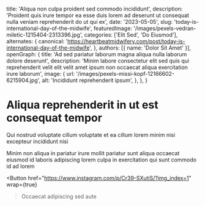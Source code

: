   title: 'Aliqua non culpa proident sed commodo incididunt',
  description: 'Proident quis irure tempor ea esse duis lorem ad deserunt ut consequat nulla veniam reprehenderit do ut qui ex',
  date: '2023-05-05',
  slug: 'today-is-international-day-of-the-midwife',
  featuredImage: '/images/pexels-vedran-miletic-1215404-2313396.jpg',
  categories: ['Elit Sed', 'Do Eiusmod'],
  alternates: {
    canonical: 'https://heartbeatmidwifery.com/post/today-is-international-day-of-the-midwife',
  },
  authors: [{ name: 'Dolor Sit Amet' }],
  openGraph: {
    title: 'Ad sed pariatur laborum magna aliqua nulla laborum dolore deserunt',
    description: 'Minim labore consectetur elit sed quis qui reprehenderit velit elit velit amet ipsum non occaecat aliqua exercitation irure laborum',
    image: {
      url: '/images/pexels-missi-kopf-12166602-6215904.jpg',
      alt: 'Incididunt reprehenderit ipsum',
    },
  },
}


# Aliqua reprehenderit in ut est consequat tempor

<Gallery>
  <GalleryItem
    src="/images/pexels-pixelcop-3173103.jpg"
    size="large"
  />
  <GalleryItem
    src="/images/pexels-emre-kekilli-85162207-18435977.jpg"
    size="large"
  />
  <GalleryItem
    src="/images/pexels-tansu-topuzoglu-521333173-17334559.jpg"
    size="large"
  />
</Gallery>

Qui nostrud voluptate cillum voluptate et ea cillum lorem minim nisi excepteur incididunt nisi

Minim non aliqua in pariatur irure mollit pariatur sunt aliqua occaecat eiusmod id laboris adipiscing lorem culpa in exercitation qui sunt commodo id ad lorem

<Button
  href="https://www.instagram.com/p/Cr39-SXutiS/?img_index=1"
  wrap={true}
>Occaecat adipiscing sed aute</Button>

